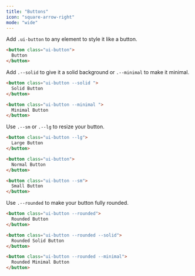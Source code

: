 ```yaml
---
title: "Buttons"
icon: "square-arrow-right"
mode: "wide"
---
```


Add `.ui-button` to any element to style it like a button.

```html
<button class="ui-button">
  Button
</button>
```

Add `.--solid` to give it a solid background or `.--minimal` to make it minimal.

```html
<button class="ui-button --solid ">
  Solid Button
</button>

<button class="ui-button --minimal ">
  Minimal Button
</button>
```

Use `.--sm` or `.--lg` to resize your button.

```html
<button class="ui-button --lg">
  Large Button
</button>

<button class="ui-button">
  Normal Button
</button>

<button class="ui-button --sm">
  Small Button
</button>
```


Use `.--rounded` to make your button fully rounded.

```html
<button class="ui-button --rounded">
  Rounded Button
</button>

<button class="ui-button --rounded --solid">
  Rounded Solid Button
</button>

<button class="ui-button --rounded --minimal">
  Rounded Minimal Button
</button>
```